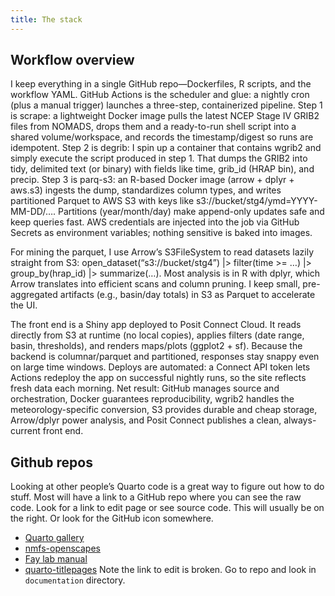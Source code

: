 ```yaml
---
title: The stack
---
```


## Workflow overview

I keep everything in a single GitHub repo—Dockerfiles, R scripts, and the workflow YAML. GitHub Actions is the scheduler and glue: a nightly cron (plus a manual trigger) launches a three-step, containerized pipeline. Step 1 is scrape: a lightweight Docker image pulls the latest NCEP Stage IV GRIB2 files from NOMADS, drops them and a ready-to-run shell script into a shared volume/workspace, and records the timestamp/digest so runs are idempotent. Step 2 is degrib: I spin up a container that contains wgrib2 and simply execute the script produced in step 1. That dumps the GRIB2 into tidy, delimited text (or binary) with fields like time, grib_id (HRAP bin), and precip. Step 3 is parq-s3: an R-based Docker image (arrow + dplyr + aws.s3) ingests the dump, standardizes column types, and writes partitioned Parquet to AWS S3 with keys like s3://bucket/stg4/ymd=YYYY-MM-DD/…. Partitions (year/month/day) make append-only updates safe and keep queries fast. AWS credentials are injected into the job via GitHub Secrets as environment variables; nothing sensitive is baked into images.

For mining the parquet, I use Arrow’s S3FileSystem to read datasets lazily straight from S3: open_dataset("s3://bucket/stg4") |> filter(time >= …) |> group_by(hrap_id) |> summarize(...). Most analysis is in R with dplyr, which Arrow translates into efficient scans and column pruning. I keep small, pre-aggregated artifacts (e.g., basin/day totals) in S3 as Parquet to accelerate the UI.

The front end is a Shiny app deployed to Posit Connect Cloud. It reads directly from S3 at runtime (no local copies), applies filters (date range, basin, thresholds), and renders maps/plots (ggplot2 + sf). Because the backend is columnar/parquet and partitioned, responses stay snappy even on large time windows. Deploys are automated: a Connect API token lets Actions redeploy the app on successful nightly runs, so the site reflects fresh data each morning. Net result: GitHub manages source and orchestration, Docker guarantees reproducibility, wgrib2 handles the meteorology-specific conversion, S3 provides durable and cheap storage, Arrow/dplyr power analysis, and Posit Connect publishes a clean, always-current front end.

## Github repos

Looking at other people's Quarto code is a great way to figure out how to do stuff. Most will have a link to a GitHub repo where you can see the raw code. Look for a link to edit page or see source code. This will usually be on the right. Or look for the GitHub icon somewhere.

* [Quarto gallery](https://quarto.org/docs/gallery/)
* [nmfs-openscapes](https://nmfs-openscapes.github.io/)
* [Fay lab manual](https://thefaylab.github.io/lab-manual/)
* [quarto-titlepages](https://nmfs-opensci.github.io/quarto_titlepages/) Note the link to edit is broken. Go to repo and look in `documentation` directory.

